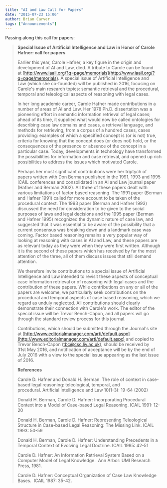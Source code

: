 ```yaml
---
title: "AI and Law Call for Papers"
date: "2015-07-23 15:06"
author: Brian Carver
tags: ["Announcements"]
---
```


Passing along this call for papers:

> **Special Issue of Artificial Intelligence and Law in Honor of
> Carole Hafner: call for papers**
>
> Earlier this year, Carole Hafner, a key figure in the origin and
> development of AI and Law, died. A tribute to Carole can be found
> at [http://www.iaail.org/?q=page/memorials](http://www.iaail.org/?q=page/memorials). A special issue
> of Artificial Intelligence and Law (which she co-founded) will be
> published in 2016, focusing on Carole's main research topics:
> semantic retrieval and the procedural, temporal and teleological
> aspects of reasoning with legal cases.
>
> In her long academic career, Carole Hafner made contributions in a
> number of areas of AI and Law. Her 1978 Ph.D. dissertation was a
> pioneering effort in semantic information retrieval of legal cases;
> ahead of its time, it supplied what would now be called ontologies for
> describing case law domains and cases, a retrieval language, and
> methods for retrieving, from a corpus of a hundred cases, cases
> providing: examples of which a specified concept is (or is not) true,
> criteria for knowing that the concept does (or does not) hold, or the
> consequences of the presence or absence of the concept in a particular
> case. Today, developments in technology have transformed the
> possibilities for information and case retrieval, and opened up rich
> possibilities to address the issues which motivated Carole.
>
> Perhaps her most significant contributions were her triptych of papers
> written with Don Berman published in the 1991, 1993 and 1995 ICAIL
> conferences and consolidated in an AI and Law journal paper (Hafner
> and Berman 2002). All three of these papers dealt with various
> limitations of factor based reasoning. The 1991 paper (Berman and
> Hafner 1991) called for more account to be taken of the procedural
> context. The 1993 paper (Berman and Hafner 1993) discussed the need
> for consideration to be given to the social purposes of laws and legal
> decisions and the 1995 paper (Berman and Hafner 1995) recognized the
> dynamic nature of case law, and suggested that it was essential to be
> aware of the possibility that a current consensus was breaking down
> and a landmark case was coming. Factor based reasoning remains a very
> popular way of looking at reasoning with cases in AI and Law, and
> these papers are as relevant today as they were when they were first
> written. Although it is the second of these papers which has received
> by far the most attention of the three, all of them discuss issues
> that still demand attention.
>
> We therefore invite contributions to a special issue of Artificial
> Intelligence and Law intended to revisit these aspects of conceptual
> case information retrieval or of reasoning with legal cases and the
> contribution of these papers. While contributions on any or all of the
> papers are welcome, we particularly seek contributions on the
> procedural and temporal aspects of case based reasoning, which we
> regard as unduly neglected. All contributions should clearly
> demonstrate their connection with Carole's work. The editor of the
> special issue will be Trevor Bench-Capon, and all papers will go
> through the standard review process for this journal.
>
> Contributions, which should be submitted through the Journal's site
> at [http://www.editorialmanager.com/arti/default.aspx](http://www.editorialmanager.com/arti/default.aspx) and copied to
> Trevor Bench-Capon (tbc@csc.liv.ac.uk), should be received by
> 31st May 2016, and notification of acceptance will be by the end of
> July 2016 with a view to the special issue appearing as the last issue
> of 2016.
>
> **References**
>
> Carole D. Hafner and Donald H. Berman: The role of context in
> case-based legal reasoning: teleological, temporal, and
> procedural. Artificial Intelligence and Law 10(1-3): 19-64 (2002)
>
> Donald H. Berman, Carole D. Hafner: Incorporating Procedural Context
> into a Model of Case-based Legal Reasoning. ICAIL 1991: 12-20
>
> Donald H. Berman, Carole D. Hafner: Representing Teleological
> Structure in Case-based Legal Reasoning: The Missing Link. ICAIL
> 1993: 50-59
>
> Donald H. Berman, Carole D. Hafner: Understanding Precedents in a
> Temporal Context of Evolving Legal Doctrine. ICAIL 1995: 42-51
>
> Carole D. Hafner: An Information Retrieval System Based on a Computer
> Model of Legal Knowledge.  Ann Arbor: UMI Research Press, 1981.
>
> Carole D. Hafner: Conceptual Organization of Case Law Knowledge
> Bases.  ICAIL 1987: 35-42.

